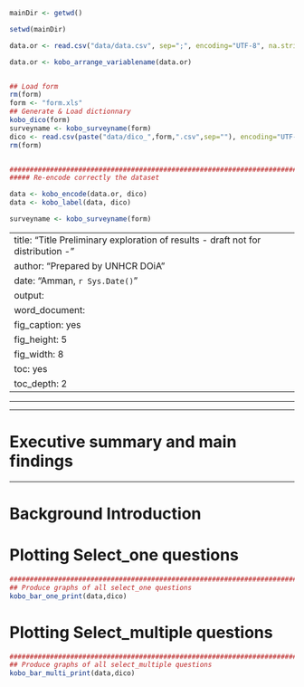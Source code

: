 

```r
mainDir <- getwd()

setwd(mainDir)

data.or <- read.csv("data/data.csv", sep=";", encoding="UTF-8", na.strings="n/a")

data.or <- kobo_arrange_variablename(data.or)


## Load form
rm(form)
form <- "form.xls"
## Generate & Load dictionnary
kobo_dico(form)
surveyname <- kobo_surveyname(form)
dico <- read.csv(paste("data/dico_",form,".csv",sep=""), encoding="UTF-8", na.strings="")
rm(form)


#################################################################################
##### Re-encode correctly the dataset

data <- kobo_encode(data.or, dico)
data <- kobo_label(data, dico)

surveyname <- kobo_surveyname(form)

```

---
title: "Title \n Preliminary exploration of results - draft not for distribution - "
author: "Prepared by UNHCR DOiA"
date: "Amman, `r Sys.Date()`"
output: 
  word_document: 
    fig_caption: yes
    fig_height: 5
    fig_width: 8
    toc: yes
    toc_depth: 2
---

***
***
# Executive summary and main findings

***
# Background Introduction

# Plotting Select_one questions



```r

#########################################################################################
## Produce graphs of all select_one questions
kobo_bar_one_print(data,dico)


```

# Plotting Select_multiple questions

```r



#########################################################################################
## Produce graphs of all select_multiple questions
kobo_bar_multi_print(data,dico)

```
